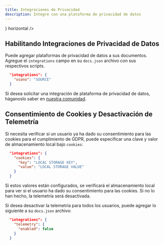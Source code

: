 ```yaml
---
title: Integraciones de Privacidad
description: Integre con una plataforma de privacidad de datos
---
```


<CardGroup>
  <Card title="Osano" href="/integrations/privacy/osano" icon={<svg width="32" height="32" className="h-6 w-6" viewBox="0 0 256 256" fill="none" xmlns="http://www.w3.org/2000/svg"><path fillRule="evenodd" clipRule="evenodd" d="M128 256C198.692 256 256 198.692 256 128C256 57.3076 198.692 0 128 0C57.3076 0 0 57.3076 0 128C0 198.692 57.3076 256 128 256ZM128 192C163.346 192 192 163.346 192 128C192 92.6538 163.346 64 128 64C92.6538 64 64 92.6538 64 128C64 163.346 92.6538 192 128 192Z" fill="#7764FA"/></svg>} horizontal />
</CardGroup>

## Habilitando Integraciones de Privacidad de Datos

Puede agregar plataformas de privacidad de datos a sus documentos. Agregue el `integrations` campo en su `docs.json` archivo con sus respectivos scripts.

```json
  "integrations": {
    "osano": "SOURCE"
  }
```

Si desea solicitar una integración de plataforma de privacidad de datos, háganoslo saber en [nuestra comunidad](https://mintlify.com/community).

## Consentimiento de Cookies y Desactivación de Telemetría

Si necesita verificar si un usuario ya ha dado su consentimiento para las cookies para el cumplimiento de GDPR, puede especificar una clave y valor de almacenamiento local bajo `cookies`:

```json
  "integrations": {
    "cookies": {
      "key": "LOCAL STORAGE KEY",
      "value": "LOCAL STORAGE VALUE"
    }
  }
```

Si estos valores están configurados, se verificará el almacenamiento local para ver si el usuario ha dado su consentimiento para las cookies. Si no lo han hecho, la telemetría será desactivada.

Si desea desactivar la telemetría para todos los usuarios, puede agregar lo siguiente a su `docs.json` archivo:

```json
  "integrations": {
    "telemetry": {
      "enabled": false
    }
  }
```
